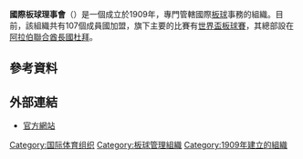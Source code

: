 {{Infobox organization
| name                = 國際板球理事會
| native_name         = International Cricket Council
| image               = <!-- International Cricket Council (logo).svg -->
| caption             = [[File:International_Cricket_Council_members_(by_status)_2017.svg|260px]]<br>成員國
| abbreviation        = ICC
| motto               = 板球長存（''Cricket for good''）
| predecessor         = 帝國板球會議（Imperial Cricket Conference，1909－1965年）<br/>
國際板球會議（International Cricket Conference，1965－1989年）
| formation           = {{Start date|1909|06|15}}
| headquarters        = {{flag|UAE}}[[杜拜|杜拜]]（2005年－）<br/>
 {{flag|England}}[[倫敦|倫敦]]（1909－2005年）<ref>{{Cite news|url = http://news.bbc.co.uk/sport2/hi/cricket/4326601.stm|title = Cricket chiefs move base to Dubai|date = 2005-03-07|accessdate = 2022-04-10|archive-date = 2016-04-23|archive-url = https://web.archive.org/web/20160423063936/http://news.bbc.co.uk/sport2/hi/cricket/4326601.stm}}</ref>
| languages           = [[英語|英語]]
| revenue             = [[美元|$]] 4,070萬
| revenue_year        = 2020<ref>{{Cite web |url=https://resources.pulse.icc-cricket.com/ICC/document/2021/07/18/97d5c7e4-a890-46c8-836b-0c4c1cde52fa/ICC-ANNUAL-REPORT-2020-2021-FOR-MEMBERS.pdf |title=ICC Annual Report 10 October 2021 |access-date=2022-04-10 |archive-date=2021-10-10 |archive-url=https://web.archive.org/web/20211010032329/https://resources.pulse.icc-cricket.com/ICC/document/2021/07/18/97d5c7e4-a890-46c8-836b-0c4c1cde52fa/ICC-ANNUAL-REPORT-2020-2021-FOR-MEMBERS.pdf }}</ref>
| type                = [[國際體育組織列表|國際體育組織]]
| membership          = {{tsl|en|List of International Cricket Council members|國際板球理事會成員列表|106*}}
| leader_title        = {{tsl|en|Chairman of the International Cricket Council|國際板球理事會主席|主席}}
| leader_name         = {{flagicon|New Zealand}} 格雷格·巴克雷（Greg Barclay）
| leader_title2       = 
| leader_name2        = 
| leader_title3       = 執行長
| leader_name3        = {{flagicon|AUS}} {{tsl|en|Geoff Allardice|杰夫·阿拉迪斯}}<ref>{{cite news |title=ICC appoints Geoff Allardice as CEO on permanent basis |url=https://www.cricbuzz.com/cricket-news/119925/icc-appoints-geoff-allardice-as-ceo-on-permanent-basis |access-date=2021-11-21 |work=Cricbuzz |language=en |archive-date=2021-11-21 |archive-url=https://web.archive.org/web/20211121185630/https://www.cricbuzz.com/cricket-news/119925/icc-appoints-geoff-allardice-as-ceo-on-permanent-basis }}</ref>
| website             = {{URL|https://www.icc-cricket.com/}}
}}
'''國際板球理事會'''（{{lang-en|International Cricket Council，ICC}}）是一個成立於1909年，專門管轄國際[[板球|板球]]事務的組織。目前，該組織共有107個成員國加盟，旗下主要的比賽有[[世界盃板球賽|世界盃板球賽]]，其總部設在[[阿拉伯聯合酋長國|阿拉伯聯合酋長國]][[杜拜|杜拜]]。

== 參考資料 ==
{{reflist|30em}}

==外部連結==
*[http://www.icc-Cricket.com/ 官方網站]{{Wayback|url=http://www.icc-cricket.com/ |date=20080905205125 }}
{{sport-stub}}
{{國際運動總會}}

[[Category:国际体育组织|Category:国际体育组织]]
[[Category:板球管理組織|Category:板球管理組織]]
[[Category:1909年建立的組織|Category:1909年建立的組織]]